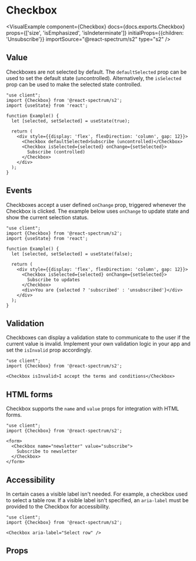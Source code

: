 

# Checkbox

<VisualExample
  component={Checkbox}
  docs={docs.exports.Checkbox}
  props={['size', 'isEmphasized', 'isIndeterminate']}
  initialProps={{children: 'Unsubscribe'}}
  importSource="@react-spectrum/s2"
  type="s2" />

## Value

Checkboxes are not selected by default. The `defaultSelected` prop can be used to set the default state (uncontrolled). Alternatively, the `isSelected` prop can be used to make the selected state controlled.

```tsx render hideImports
"use client";
import {Checkbox} from '@react-spectrum/s2';
import {useState} from 'react';

function Example() {
  let [selected, setSelected] = useState(true);

  return (
    <div style={{display: 'flex', flexDirection: 'column', gap: 12}}>
      <Checkbox defaultSelected>Subscribe (uncontrolled)</Checkbox>
      <Checkbox isSelected={selected} onChange={setSelected}>
        Subscribe (controlled)
      </Checkbox>
    </div>
  );
}
```

## Events

Checkboxes accept a user defined `onChange` prop, triggered whenever the Checkbox is clicked. The example below uses `onChange` to update state and show the current selection status.

```tsx render hideImports
"use client";
import {Checkbox} from '@react-spectrum/s2';
import {useState} from 'react';

function Example() {
  let [selected, setSelected] = useState(false);

  return (
    <div style={{display: 'flex', flexDirection: 'column', gap: 12}}>
      <Checkbox isSelected={selected} onChange={setSelected}>
        Subscribe to updates
      </Checkbox>
      <div>You are {selected ? 'subscribed' : 'unsubscribed'}</div>
    </div>
  );
}
```

## Validation

Checkboxes can display a validation state to communicate to the user if the current value is invalid. Implement your own validation logic in your app and set the `isInvalid` prop accordingly.

```tsx render hideImports
"use client";
import {Checkbox} from '@react-spectrum/s2';

<Checkbox isInvalid>I accept the terms and conditions</Checkbox>
```

## HTML forms

Checkbox supports the `name` and `value` props for integration with HTML forms.

```tsx render hideImports
"use client";
import {Checkbox} from '@react-spectrum/s2';

<form>
  <Checkbox name="newsletter" value="subscribe">
    Subscribe to newsletter
  </Checkbox>
</form>
```

## Accessibility

In certain cases a visible label isn't needed. For example, a checkbox used to select a table row. If a visible label isn't specified, an `aria-label` must be provided to the Checkbox for accessibility.

```tsx render hideImports
"use client";
import {Checkbox} from '@react-spectrum/s2';

<Checkbox aria-label="Select row" />
```

## Props

<PropTable component={docs.exports.Checkbox} links={docs.links} />
